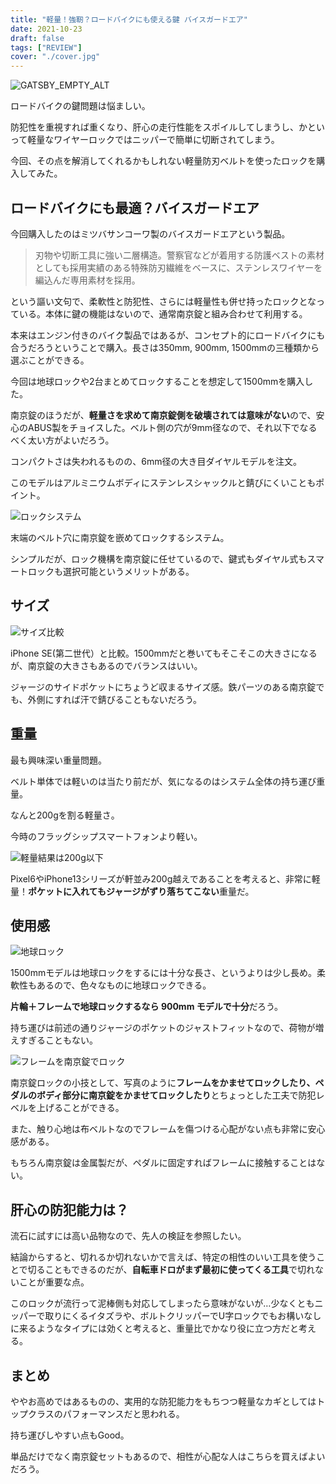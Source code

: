 ```yaml
---
title: "軽量！強靭？ロードバイクにも使える鍵 バイスガードエア"
date: 2021-10-23
draft: false
tags: ["REVIEW"]
cover: "./cover.jpg"
---
```


![GATSBY_EMPTY_ALT](./cover.jpg)

ロードバイクの鍵問題は悩ましい。

防犯性を重視すれば重くなり、肝心の走行性能をスポイルしてしまうし、かといって軽量なワイヤーロックではニッパーで簡単に切断されてしまう。

今回、その点を解消してくれるかもしれない軽量防刃ベルトを使ったロックを購入してみた。

## ロードバイクにも最適？バイスガードエア

今回購入したのはミツバサンコーワ製のバイスガードエアという製品。

<LinkBox url="https://www.amazon.co.jp/dp/B097XQT8N2/" isAmazonLink />

> 刃物や切断工具に強い二層構造。警察官などが着用する防護ベストの素材としても採用実績のある特殊防刃繊維をベースに、ステンレスワイヤーを編込んだ専用素材を採用。

という謳い文句で、柔軟性と防犯性、さらには軽量性も併せ持ったロックとなっている。本体に鍵の機能はないので、通常南京錠と組み合わせて利用する。

本来はエンジン付きのバイク製品ではあるが、コンセプト的にロードバイクにも合うだろうということで購入。長さは350mm, 900mm, 1500mmの三種類から選ぶことができる。

今回は地球ロックや2台まとめてロックすることを想定して1500mmを購入した。

南京錠のほうだが、**軽量さを求めて南京錠側を破壊されては意味がない**ので、安心のABUS製をチョイスした。ベルト側の穴が9mm径なので、それ以下でなるべく太い方がよいだろう。

<LinkBox url="https://www.amazon.co.jp/dp/B00ME90XUM/" isAmazonLink />

コンパクトさは失われるものの、6mm径の大き目ダイヤルモデルを注文。

このモデルはアルミニウムボディにステンレスシャックルと錆びにくいこともポイント。

![ロックシステム](./locking.jpg)

末端のベルト穴に南京錠を嵌めてロックするシステム。

シンプルだが、ロック機構を南京錠に任せているので、鍵式もダイヤル式もスマートロックも選択可能というメリットがある。

## サイズ

![サイズ比較](./size.jpg)

iPhone SE(第二世代）と比較。1500mmだと巻いてもそこそこの大きさになるが、南京錠の大きさもあるのでバランスはいい。

ジャージのサイドポケットにちょうど収まるサイズ感。鉄パーツのある南京錠でも、外側にすれば汗で錆びることもないだろう。

## 重量

最も興味深い重量問題。

ベルト単体では軽いのは当たり前だが、気になるのはシステム全体の持ち運び重量。

なんと200gを割る軽量さ。

今時のフラッグシップスマートフォンより軽い。

![軽量結果は200g以下](./weight.jpg)

Pixel6やiPhone13シリーズが軒並み200g越えであることを考えると、非常に軽量！**ポケットに入れてもジャージがずり落ちてこない**重量だ。

## 使用感

![地球ロック](./earth_lock.jpg)

1500mmモデルは地球ロックをするには十分な長さ、というよりは少し長め。柔軟性もあるので、色々なものに地球ロックできる。

**片輪＋フレームで地球ロックするなら 900mm モデルで十分**だろう。

持ち運びは前述の通りジャージのポケットのジャストフィットなので、荷物が増えすぎることもない。

![フレームを南京錠でロック](./stay_locking.jpg)

南京錠ロックの小技として、写真のように**フレームをかませてロックしたり、ペダルのボディ部分に南京錠をかませてロックしたり**とちょっとした工夫で防犯レベルを上げることができる。

また、触り心地は布ベルトなのでフレームを傷つける心配がない点も非常に安心感がある。

もちろん南京錠は金属製だが、ペダルに固定すればフレームに接触することはない。

## 肝心の防犯能力は？

流石に試すには高い品物なので、先人の検証を参照したい。

<LinkBox url="http://blog.livedoor.jp/wason/archives/20210917_cyclespice_viceguardair.html" />

結論からすると、切れるか切れないかで言えば、特定の相性のいい工具を使うことで切ることもできるのだが、**自転車ドロがまず最初に使ってくる工具**で切れないことが重要な点。

このロックが流行って泥棒側も対応してしまったら意味がないが…少なくともニッパーで取りにくるイタズラや、ボルトクリッパーでU字ロックでもお構いなしに来るようなタイプには効くと考えると、重量比でかなり役に立つ方だと考える。

## まとめ

ややお高めではあるものの、実用的な防犯能力をもちつつ軽量なカギとしてはトップクラスのパフォーマンスだと思われる。

持ち運びしやすい点もGood。

単品だけでなく南京錠セットもあるので、相性が心配な人はこちらを買えばよいだろう。

<LinkBox url="https://www.amazon.co.jp/dp/B097XQPZXQ/" isAmazonLink />
